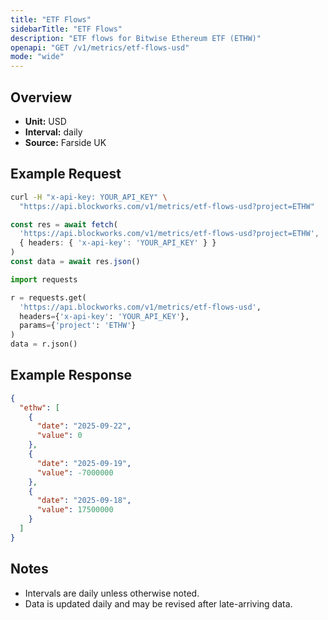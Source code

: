 ```yaml
---
title: "ETF Flows"
sidebarTitle: "ETF Flows"
description: "ETF flows for Bitwise Ethereum ETF (ETHW)"
openapi: "GET /v1/metrics/etf-flows-usd"
mode: "wide"
---
```


## Overview

- **Unit:** USD
- **Interval:** daily
- **Source:** Farside UK

## Example Request

<CodeGroup>

```bash cURL
curl -H "x-api-key: YOUR_API_KEY" \
  "https://api.blockworks.com/v1/metrics/etf-flows-usd?project=ETHW"
```

```typescript TypeScript
const res = await fetch(
  'https://api.blockworks.com/v1/metrics/etf-flows-usd?project=ETHW',
  { headers: { 'x-api-key': 'YOUR_API_KEY' } }
)
const data = await res.json()
```

```python Python
import requests

r = requests.get(
  'https://api.blockworks.com/v1/metrics/etf-flows-usd',
  headers={'x-api-key': 'YOUR_API_KEY'},
  params={'project': 'ETHW'}
)
data = r.json()
```

</CodeGroup>

## Example Response

```json
{
  "ethw": [
    {
      "date": "2025-09-22",
      "value": 0
    },
    {
      "date": "2025-09-19",
      "value": -7000000
    },
    {
      "date": "2025-09-18",
      "value": 17500000
    }
  ]
}
```

## Notes
- Intervals are daily unless otherwise noted.
- Data is updated daily and may be revised after late-arriving data.
